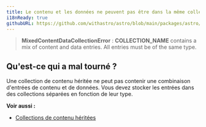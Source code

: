 ```yaml
---
title: Le contenu et les données ne peuvent pas être dans la même collection.
i18nReady: true
githubURL: https://github.com/withastro/astro/blob/main/packages/astro/src/core/errors/errors-data.ts
---
```

> **MixedContentDataCollectionError** : **COLLECTION_NAME** contains a mix of content and data entries. All entries must be of the same type.

## Qu'est-ce qui a mal tourné ?
Une collection de contenu héritée ne peut pas contenir une combinaison d'entrées de contenu et de données. Vous devez stocker les entrées dans des collections séparées en fonction de leur type.

**Voir aussi :**
- [Collections de contenu héritées](/fr/guides/upgrade-to/v5/#mise-à-jour-des-collections-existantes)
